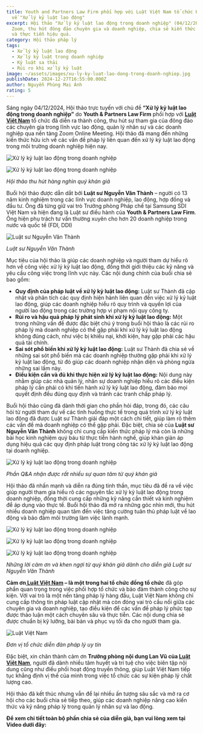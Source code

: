 ```yaml
---
title: Youth and Partners Law Firm phối hợp với Luật Việt Nam tổ chức Hội thảo
  về "Xử lý kỷ luật lao động"
excerpt: Hội thảo "Xử lý kỷ luật lao động trong doanh nghiệp" (04/12/2024) qua
  Zoom, thu hút đông đảo chuyên gia và doanh nghiệp, chia sẻ kiến thức pháp lý
  và thực tiễn hiệu quả.
category: Hội thảo pháp lý
tags:
  - Xử lý kỷ luật lao động
  - Xử lý kỷ luật trong doanh nghiệp
  - Kỷ luật sa thải
  - Rủi ro khi xử lý kỷ luật
image: ~/assets/images/xu-ly-ky-luat-lao-dong-trong-doanh-nghiep.jpg
publishDate: 2024-12-27T16:55:00.000Z
author: Nguyễn Phùng Mai Ánh
rating: 5
---
```


Sáng ngày 04/12/2024, Hội thảo trực tuyến với chủ đề **“Xử lý kỷ luật lao động trong doanh nghiệp”** do **Youth & Partners Law Firm** phối hợp với **[Luật Việt Nam](https://luatvietnam.vn/)** tổ chức đã diễn ra thành công, thu hút sự tham gia của đông đảo các chuyên gia trong lĩnh vực lao động, quản lý nhân sự và các doanh nghiệp qua nền tảng Zoom Online Meeting. Hội thảo đã mang đến những kiến thức hữu ích về các vấn đề pháp lý liên quan đến xử lý kỷ luật lao động trong môi trường doanh nghiệp hiện nay.

![Xử lý kỷ luật lao động trong doanh nghiệp](~/assets/images/xu-ly-ky-luat-lao-dong-trong-doanh-nghiep-1.png "Xử lý kỷ luật lao động trong doanh nghiệp")

![Xử lý kỷ luật lao động trong doanh nghiệp](~/assets/images/xu-ly-ky-luat-lao-dong-trong-doanh-nghiep-1.png "Xử lý kỷ luật lao động trong doanh nghiệp")

*Hội thảo thu hút hàng nghìn quý khán giả*

Buổi hội thảo được dẫn dắt bởi **Luật sư Nguyễn Văn Thành** – người có 13 năm kinh nghiệm trong các
lĩnh vực doanh nghiệp, lao động, hợp đồng và đầu tư. Ông đã từng giữ vai trò Trưởng phòng Pháp chế tại Samsung SDI Việt Nam và hiện đang là Luật sư điều hành của **Youth & Partners Law Firm**. Ông hiện phụ trách tư vấn thường xuyên cho hơn 20 doanh nghiệp trong nước và quốc tế (FDI, DDI)

![Luật sư Nguyễn Văn Thành](~/assets/images/luật-sư-nguyễn-văn-thành.jpg "Luật sư Nguyễn Văn Thành")

*Luật sư Nguyễn Văn Thành*

Mục tiêu của hội thảo là giúp các doanh nghiệp và người tham dự hiểu rõ hơn về công việc xử lý kỷ luật lao động, đồng thời giới thiệu các kỹ năng và yêu cầu công việc trong lĩnh vực này. Các nội dung chính của buổi chia sẻ bao gồm:

* **Quy định của pháp luật về xử lý kỷ luật lao động:** Luật sư Thành đã cập nhật và phân tích các quy định hiện hành liên quan đến việc xử lý kỷ luật lao động, giúp các doanh nghiệp hiểu rõ quy trình và quyền lợi của người lao động trong các trường hợp vi phạm nội quy công ty.
* **Rủi ro và hậu quả pháp lý phát sinh khi xử lý kỷ luật lao động:** Một trong những vấn đề được đặc biệt chú ý trong buổi hội thảo là các rủi ro pháp lý mà doanh nghiệp có thể gặp phải khi xử lý kỷ luật lao động không đúng cách, như việc bị khiếu nại, khởi kiện, hay gặp phải các hậu quả tài chính.
* **Sai sót phổ biến khi xử lý kỷ luật lao động:** Luật sư Thành đã chia sẻ về những sai sót phổ biến mà các doanh nghiệp thường gặp phải khi xử lý kỷ luật lao động, từ đó giúp các doanh nghiệp nhận diện và phòng ngừa những sai lầm này.
* **Điều kiện cần và đủ khi thực hiện xử lý kỷ luật lao động:** Nội dung này nhằm giúp các nhà quản lý, nhân sự doanh nghiệp hiểu rõ các điều kiện pháp lý cần phải có khi tiến hành xử lý kỷ luật lao động, đảm bảo mọi quyết định đều đúng quy định và tránh các tranh chấp pháp lý.

Buổi hội thảo cũng đã dành thời gian cho phần hỏi đáp, trong đó, các câu hỏi từ người tham dự về các tình huống thực tế trong quá trình xử lý kỷ luật lao động đã được Luật sư Thành giải đáp một cách chi tiết, giúp làm rõ thêm các vấn đề mà doanh nghiệp có thể gặp phải. Đặc biệt, chia sẻ của **Luật sư Nguyễn Văn Thành** không chỉ cung cấp kiến thức pháp lý mà còn là những bài học kinh nghiệm quý báu từ thực tiễn hành nghề, giúp khán giản áp dụng hiệu quả các quy định pháp luật trong công tác xử lý kỷ luật lao động tại doanh nghiệp.

![Xử lý kỷ luật lao động trong doanh nghiệp](~/assets/images/xu-ly-ky-luat-lao-dong-trong-doanh-nghiep-3.png "Xử lý kỷ luật lao động trong doanh nghiệp")

*Phần Q&A nhận được rất nhiều sự quan tâm từ quý khán giả*

Hội thảo đã nhấn mạnh và diễn ra đúng tinh thần, mục tiêu đã đề ra về việc giúp người tham gia hiểu rõ các nguyên tắc xử lý kỷ luật lao động trong doanh nghiệp, đồng thời cung cấp những kỹ năng cần thiết và kinh nghiệm để áp dụng vào thực tế. Buổi hội thảo đã mở ra những góc nhìn mới, thu hút nhiều doanh nghiệp quan tâm đến việc tăng cường tuân thủ pháp luật về lao động và bảo đảm môi trường làm việc lành mạnh.

![Xử lý kỷ luật lao động trong doanh nghiệp](~/assets/images/xu-ly-ky-luat-lao-dong-trong-doanh-nghiep-4.jpg "Xử lý kỷ luật lao động trong doanh nghiệp")

![Xử lý kỷ luật lao động trong doanh nghiệp](~/assets/images/xu-ly-ky-luat-lao-dong-trong-doanh-nghiep-3.jpg "Xử lý kỷ luật lao động trong doanh nghiệp")

![Xử lý kỷ luật lao động trong doanh nghiệp](~/assets/images/xu-ly-ky-luat-lao-dong-trong-doanh-nghiep-10.png "Xử lý kỷ luật lao động trong doanh nghiệp")

*Những lời cảm ơn và khen ngợi từ quý khán giả dành cho diễn giả Luật sư Nguyễn Văn Thành*

**Cảm ơn[ Luật Việt Nam](https://luatvietnam.vn/) – là một trong hai tổ chức đồng tổ chức** đã góp phần quan trọng trong việc phối hợp tổ chức và bảo đảm thành công cho sự kiện. Với vai trò là một nền tảng pháp lý hàng đầu, Luật Việt Nam không chỉ cung cấp thông tin pháp luật cập nhật mà còn đóng vai trò cầu nối giữa các chuyên gia và doanh nghiệp, tạo điều kiện để các vấn đề pháp lý phức tạp được thảo luận một cách chuyên sâu và thực tiễn. Các nội dung chia sẻ được chuẩn bị kỹ lưỡng, bài bản và phục vụ tối đa cho người tham gia.

![Luật Việt Nam](~/assets/images/luat-viet-nam.jpg "Luật Việt Nam")

*Đơn vị tổ chức diễn đàn pháp lý uy tín*

Đặc biệt, xin chân thành cảm ơn **Trưởng phòng nội dung Lan Vũ của [Luật Việt Nam](https://luatvietnam.vn/)**, người đã dành nhiều tâm huyết và trí tuệ cho việc biên tập nội dung cũng như điều phối hoạt động truyền thông, giúp Luật Việt Nam tiếp tục khẳng định vị thế của mình trong việc tổ chức các sự kiện pháp lý chất lượng cao.

Hội thảo đã kết thúc nhưng vẫn để lại nhiều ấn tượng sâu sắc và mở ra cơ hội cho các buổi chia sẻ tiếp theo, giúp các doanh nghiệp nâng cao kiến thức và kỹ năng pháp lý trong quản lý nhân sự và lao động.

**Để xem chi tiết toàn bộ phần chia sẻ của diễn giả, bạn vui lòng xem tại Video dưới đây:**

<YouTube id="FGk2lYNDrmo" />

